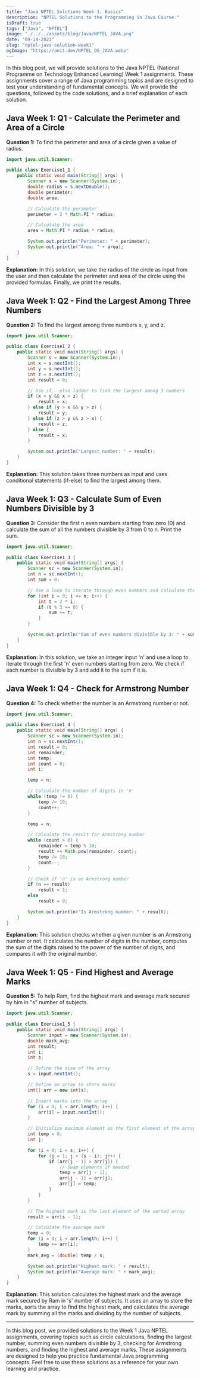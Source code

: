 ```yaml
---
title: "Java NPTEL Solutions Week 1: Basics"
description: "NPTEL Solutions to the Programming in Java Course."
isDraft: true
tags: ["Java", "NPTEL"]
image: "./../../assets/blog/Java/NPTEL JAVA.png"
date: "09-14-2023"
slug: "nptel-java-solution-week1"
ogImage: "https://anit.dev/NPTEL_OG_JAVA.webp"
---
```


In this blog post, we will provide solutions to the Java NPTEL (National Programme on Technology Enhanced Learning) Week 1 assignments. These assignments cover a range of Java programming topics and are designed to test your understanding of fundamental concepts. We will provide the questions, followed by the code solutions, and a brief explanation of each solution.

## Java Week 1: Q1 - Calculate the Perimeter and Area of a Circle

**Question 1:** To find the perimeter and area of a circle given a value of radius.

```java
import java.util.Scanner;

public class Exercise1_1 {
    public static void main(String[] args) {
        Scanner s = new Scanner(System.in);
        double radius = s.nextDouble();
        double perimeter;
        double area;

        // Calculate the perimeter
        perimeter = 2 * Math.PI * radius;

        // Calculate the area
        area = Math.PI * radius * radius;

        System.out.println("Perimeter: " + perimeter);
        System.out.println("Area: " + area);
    }
}
```

**Explanation:** In this solution, we take the radius of the circle as input from the user and then calculate the perimeter and area of the circle using the provided formulas. Finally, we print the results.

## Java Week 1: Q2 - Find the Largest Among Three Numbers

**Question 2:** To find the largest among three numbers x, y, and z.

```java
import java.util.Scanner;

public class Exercise1_2 {
    public static void main(String[] args) {
        Scanner s = new Scanner(System.in);
        int x = s.nextInt();
        int y = s.nextInt();
        int z = s.nextInt();
        int result = 0;

        // Use if...else ladder to find the largest among 3 numbers
        if (x > y && x > z) {
            result = x;
        } else if (y > x && y > z) {
            result = y;
        } else if (z > y && z > x) {
            result = z;
        } else {
            result = x;
        }

        System.out.println("Largest number: " + result);
    }
}
```

**Explanation:** This solution takes three numbers as input and uses conditional statements (if-else) to find the largest among them.

## Java Week 1: Q3 - Calculate Sum of Even Numbers Divisible by 3

**Question 3:** Consider the first n even numbers starting from zero (0) and calculate the sum of all the numbers divisible by 3 from 0 to n. Print the sum.

```java
import java.util.Scanner;

public class Exercise1_3 {
    public static void main(String[] args) {
        Scanner sc = new Scanner(System.in);
        int n = sc.nextInt();
        int sum = 0;

        // Use a loop to iterate through even numbers and calculate the sum
        for (int i = 0; i <= n; i++) {
            int t = 2 * i;
            if (t % 3 == 0) {
                sum += t;
            }
        }

        System.out.println("Sum of even numbers divisible by 3: " + sum);
    }
}
```

**Explanation:** In this solution, we take an integer input 'n' and use a loop to iterate through the first 'n' even numbers starting from zero. We check if each number is divisible by 3 and add it to the sum if it is.

## Java Week 1: Q4 - Check for Armstrong Number

**Question 4:** To check whether the number is an Armstrong number or not.

```java
import java.util.Scanner;

public class Exercise1_4 {
    public static void main(String[] args) {
        Scanner sc = new Scanner(System.in);
        int n = sc.nextInt();
        int result = 0;
        int remainder;
        int temp;
        int count = 0;
        int i;

        temp = n;

        // Calculate the number of digits in 'n'
        while (temp != 0) {
            temp /= 10;
            count++;
        }

        temp = n;

        // Calculate the result for Armstrong number
        while (count > 0) {
            remainder = temp % 10;
            result += Math.pow(remainder, count);
            temp /= 10;
            count--;
        }

        // Check if 'n' is an Armstrong number
        if (n == result)
            result = 1;
        else
            result = 0;

        System.out.println("Is Armstrong number: " + result);
    }
}
```

**Explanation:** This solution checks whether a given number is an Armstrong number or not. It calculates the number of digits in the number, computes the sum of the digits raised to the power of the number of digits, and compares it with the original number.

## Java Week 1: Q5 - Find Highest and Average Marks

**Question 5:** To help Ram, find the highest mark and average mark secured by him in "s" number of subjects.

```java
import java.util.Scanner;

public class Exercise1_5 {
    public static void main(String[] args) {
        Scanner input = new Scanner(System.in);
        double mark_avg;
        int result;
        int i;
        int s;

        // Define the size of the array
        s = input.nextInt();

        // Define an array to store marks
        int[] arr = new int[s];

        // Insert marks into the array
        for (i = 0; i < arr.length; i++) {
            arr[i] = input.nextInt();
        }

        // Initialize maximum element as the first element of the array
        int temp = 0;
        int j;

        for (i = 0; i < s; i++) {
            for (j = 1; j < (s - i); j++) {
                if (arr[j - 1] > arr[j]) {
                    // Swap elements if needed
                    temp = arr[j - 1];
                    arr[j - 1] = arr[j];
                    arr[j] = temp;
                }
            }
        }

        // The highest mark is the last element of the sorted array
        result = arr[s - 1];

        // Calculate the average mark
        temp = 0;
        for (i = 0; i < arr.length; i++) {
            temp += arr[i];
        }
        mark_avg = (double) temp / s;

        System.out.println("Highest mark: " + result);
        System.out.println("Average mark: " + mark_avg);
    }
}
```

**Explanation:** This solution calculates the highest mark and the average mark secured by Ram in 's' number of subjects. It uses an array to store the marks, sorts the array to find the highest mark, and calculates the average mark by summing all the marks and dividing by the number of subjects.

---

In this blog post, we provided solutions to the Week 1 Java NPTEL assignments, covering topics such as circle calculations, finding the largest number, summing even numbers divisible by 3, checking for Armstrong numbers, and finding the highest and average marks. These assignments are designed to help you practice fundamental Java programming concepts. Feel free to use these solutions as a reference for your own learning and practice.
